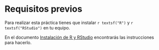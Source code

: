 # Requisitos previos  {#prerequisites}

Para realizar esta práctica tienes que instalar `r textsf("R")` y `r textsf("RStudio")` en tu equipo. 

En el documento [Instalación de R y RStudio](https://emazcunan.github.io/install-r-rstudio){target="_blank"} encontrarás las instrucciones para hacerlo.
